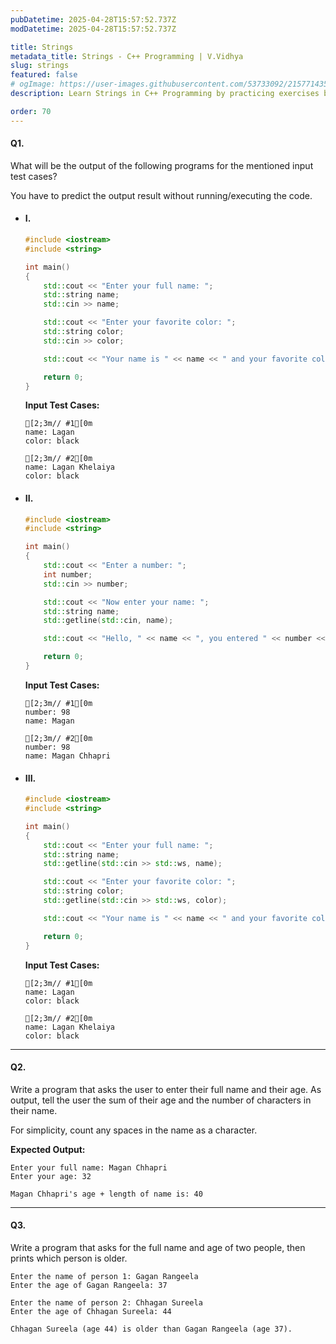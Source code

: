 ```yaml
---
pubDatetime: 2025-04-28T15:57:52.737Z
modDatetime: 2025-04-28T15:57:52.737Z

title: Strings
metadata_title: Strings - C++ Programming | V.Vidhya
slug: strings
featured: false
# ogImage: https://user-images.githubusercontent.com/53733092/215771435-25408246-2309-4f8b-a781-1f3d93bdf0ec.png
description: Learn Strings in C++ Programming by practicing exercises based on real-world scenarios with V.Vidhya.

order: 70
---
```



#### Q1.

What will be the output of the following programs for the mentioned input test cases?

<Admonition variant="caution" title="caution">
    You have to predict the output result without running/executing the code.
</Admonition>

- #### I.
    ```cpp
    #include <iostream>
    #include <string>

    int main()
    {
        std::cout << "Enter your full name: ";
        std::string name;
        std::cin >> name;

        std::cout << "Enter your favorite color: ";
        std::string color;
        std::cin >> color;

        std::cout << "Your name is " << name << " and your favorite color is " << color << '\n';

        return 0;
    }
    ```

    **Input Test Cases:**

    ```ansi
    [2;3m// #1[0m
    name: Lagan
    color: black

    [2;3m// #2[0m
    name: Lagan Khelaiya
    color: black
    ```

- #### II.
    ```cpp
    #include <iostream>
    #include <string>

    int main()
    {
        std::cout << "Enter a number: ";
        int number;
        std::cin >> number;

        std::cout << "Now enter your name: ";
        std::string name;
        std::getline(std::cin, name);

        std::cout << "Hello, " << name << ", you entered " << number << ".\n";

        return 0;
    }
    ```

    **Input Test Cases:**

    ```ansi
    [2;3m// #1[0m
    number: 98
    name: Magan

    [2;3m// #2[0m
    number: 98
    name: Magan Chhapri
    ```

- #### III.
    ```cpp
    #include <iostream>
    #include <string>

    int main()
    {
        std::cout << "Enter your full name: ";
        std::string name;
        std::getline(std::cin >> std::ws, name);

        std::cout << "Enter your favorite color: ";
        std::string color;
        std::getline(std::cin >> std::ws, color);

        std::cout << "Your name is " << name << " and your favorite color is " << color << '\n';

        return 0;
    }
    ```

    **Input Test Cases:**

    ```ansi
    [2;3m// #1[0m
    name: Lagan
    color: black

    [2;3m// #2[0m
    name: Lagan Khelaiya
    color: black
    ```

---

#### Q2.

Write a program that asks the user to enter their full name and their age. As output, tell the user the sum of their age and the number of characters in their name.

<Admonition variant="note" title="note">
    For simplicity, count any spaces in the name as a character.
</Admonition>

**Expected Output:**

```ansi
Enter your full name: Magan Chhapri
Enter your age: 32

Magan Chhapri's age + length of name is: 40
```

---

#### Q3.

Write a program that asks for the full name and age of two people, then prints which person is older.

```ansi
Enter the name of person 1: Gagan Rangeela
Enter the age of Gagan Rangeela: 37

Enter the name of person 2: Chhagan Sureela
Enter the age of Chhagan Sureela: 44

Chhagan Sureela (age 44) is older than Gagan Rangeela (age 37).
```